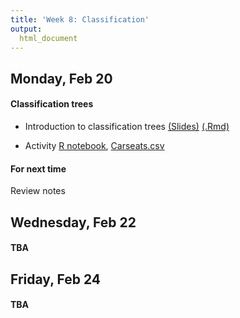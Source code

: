 ```yaml
---
title: 'Week 8: Classification'
output:
  html_document
---
```


## Monday, Feb 20

#### Classification trees

* Introduction to classification trees [(Slides)](http://htmlpreview.github.io/?https://github.com/cmsc205/notes/blob/master/day16/classification-trees.html)  <a href="https://raw.githubusercontent.com/cmsc205/notes/master/day16/classification-trees.Rmd"download>(.Rmd)</a>

* Activity <a href="classification-tree-lab"download>R notebook</a>, [Carseats.csv](https://raw.githubusercontent.com/cmsc205/notes/master/day16/Carseats.csv)

#### For next time

Review notes

## Wednesday, Feb 22

#### TBA


## Friday, Feb 24

#### TBA
